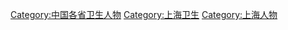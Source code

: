 [[Category:中国各省卫生人物|Category:中国各省卫生人物]]
[[Category:上海卫生|Category:上海卫生]]
[[Category:上海人物|Category:上海人物]]